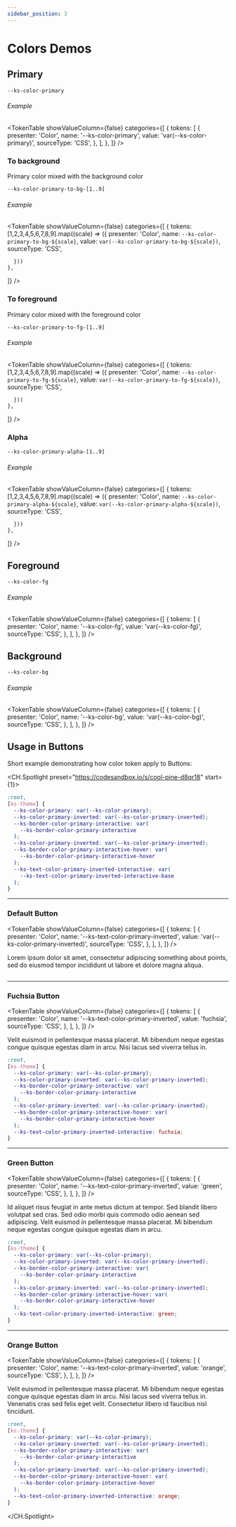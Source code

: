 ```yaml
---
sidebar_position: 3
---
```



# Colors Demos

## Primary

```
--ks-color-primary
```

###### Example

<TokenTable
  showValueColumn={false}
  categories={[
    {
      tokens: [
        {
          presenter: 'Color',
          name: '--ks-color-primary',
          value: 'var(--ks-color-primary)',
          sourceType: 'CSS',
        },
      ],
    },
  ]}
/>

### To background

Primary color mixed with the background color

```
--ks-color-primary-to-bg-[1..9]
```

###### Example

<TokenTable
  showValueColumn={false}
  categories={[
    {
      tokens: [1,2,3,4,5,6,7,8,9].map((scale) => ({
          presenter: 'Color',
          name: `--ks-color-primary-to-bg-${scale}`,
          value: `var(--ks-color-primary-to-bg-${scale})`,
          sourceType: 'CSS',

      }))
    },

]}
/>

### To foreground

Primary color mixed with the foreground color

```
--ks-color-primary-to-fg-[1..9]
```

###### Example

<TokenTable
  showValueColumn={false}
  categories={[
    {
      tokens: [1,2,3,4,5,6,7,8,9].map((scale) => ({
          presenter: 'Color',
          name: `--ks-color-primary-to-fg-${scale}`,
          value: `var(--ks-color-primary-to-fg-${scale})`,
          sourceType: 'CSS',

      }))
    },

]}
/>

### Alpha

```
--ks-color-primary-alpha-[1..9]
```

###### Example

<TokenTable
  showValueColumn={false}
  categories={[
    {
      tokens: [1,2,3,4,5,6,7,8,9].map((scale) => ({
          presenter: 'Color',
          name: `--ks-color-primary-alpha-${scale}`,
          value: `var(--ks-color-primary-alpha-${scale})`,
          sourceType: 'CSS',

      }))
    },

]}
/>

## Foreground

```
--ks-color-fg
```

###### Example

<TokenTable
  showValueColumn={false}
  categories={[
    {
      tokens: [
        {
          presenter: 'Color',
          name: '--ks-color-fg',
          value: 'var(--ks-color-fg)',
          sourceType: 'CSS',
        },
      ],
    },
  ]}
/>

## Background

```
--ks-color-bg
```

###### Example

<TokenTable
  showValueColumn={false}
  categories={[
    {
      tokens: [
        {
          presenter: 'Color',
          name: '--ks-color-bg',
          value: 'var(--ks-color-bg)',
          sourceType: 'CSS',
        },
      ],
    },
  ]}
/>

## Usage in Buttons

Short example demonstrating how color token apply to Buttons:

<CH.Spotlight preset="https://codesandbox.io/s/cool-pine-d8qr18" start={1}>

```css src/styles.css
:root,
[ks-theme] {
  --ks-color-primary: var(--ks-color-primary);
  --ks-color-primary-inverted: var(--ks-color-primary-inverted);
  --ks-border-color-primary-interactive: var(
    --ks-border-color-primary-interactive
  );
  --ks-color-primary-inverted: var(--ks-color-primary-inverted);
  --ks-border-color-primary-interactive-hover: var(
    --ks-border-color-primary-interactive-hover
  );
  --ks-text-color-primary-inverted-interactive: var(
    --ks-text-color-primary-inverted-interactive-base
  );
}
```

---

### Default Button

<TokenTable
  showValueColumn={false}
  categories={[
    {
      tokens: [
        {
          presenter: 'Color',
          name: '--ks-text-color-primary-inverted',
          value: 'var(--ks-color-primary-inverted)',
          sourceType: 'CSS',
        },
      ],
    },
  ]}
/>

Lorem ipsum dolor sit amet, consectetur adipiscing something about points, sed do eiusmod tempor incididunt ut labore et dolore magna aliqua.

```css src/styles.css

```

---

### Fuchsia Button

<TokenTable
  showValueColumn={false}
  categories={[
    {
      tokens: [
        {
          presenter: 'Color',
          name: '--ks-text-color-primary-inverted',
          value: 'fuchsia',
          sourceType: 'CSS',
        },
      ],
    },
  ]}
/>

Velit euismod in pellentesque massa placerat. Mi bibendum neque egestas congue quisque egestas diam in arcu. Nisi lacus sed viverra tellus in.

```css src/styles.css focus=12
:root,
[ks-theme] {
  --ks-color-primary: var(--ks-color-primary);
  --ks-color-primary-inverted: var(--ks-color-primary-inverted);
  --ks-border-color-primary-interactive: var(
    --ks-border-color-primary-interactive
  );
  --ks-color-primary-inverted: var(--ks-color-primary-inverted);
  --ks-border-color-primary-interactive-hover: var(
    --ks-border-color-primary-interactive-hover
  );
  --ks-text-color-primary-inverted-interactive: fuchsia;
}
```

---

### Green Button

<TokenTable
  showValueColumn={false}
  categories={[
    {
      tokens: [
        {
          presenter: 'Color',
          name: '--ks-text-color-primary-inverted',
          value: 'green',
          sourceType: 'CSS',
        },
      ],
    },
  ]}
/>

Id aliquet risus feugiat in ante metus dictum at tempor. Sed blandit libero volutpat sed cras. Sed odio morbi quis commodo odio aenean sed adipiscing. Velit euismod in pellentesque massa placerat. Mi bibendum neque egestas congue quisque egestas diam in arcu.

```css src/styles.css focus=12
:root,
[ks-theme] {
  --ks-color-primary: var(--ks-color-primary);
  --ks-color-primary-inverted: var(--ks-color-primary-inverted);
  --ks-border-color-primary-interactive: var(
    --ks-border-color-primary-interactive
  );
  --ks-color-primary-inverted: var(--ks-color-primary-inverted);
  --ks-border-color-primary-interactive-hover: var(
    --ks-border-color-primary-interactive-hover
  );
  --ks-text-color-primary-inverted-interactive: green;
}
```

---

### Orange Button

<TokenTable
  showValueColumn={false}
  categories={[
    {
      tokens: [
        {
          presenter: 'Color',
          name: '--ks-text-color-primary-inverted',
          value: 'orange',
          sourceType: 'CSS',
        },
      ],
    },
  ]}
/>

Velit euismod in pellentesque massa placerat. Mi bibendum neque egestas congue quisque egestas diam in arcu. Nisi lacus sed viverra tellus in. Venenatis cras sed felis eget velit. Consectetur libero id faucibus nisl tincidunt.

```css src/styles.css focus=12
:root,
[ks-theme] {
  --ks-color-primary: var(--ks-color-primary);
  --ks-color-primary-inverted: var(--ks-color-primary-inverted);
  --ks-border-color-primary-interactive: var(
    --ks-border-color-primary-interactive
  );
  --ks-color-primary-inverted: var(--ks-color-primary-inverted);
  --ks-border-color-primary-interactive-hover: var(
    --ks-border-color-primary-interactive-hover
  );
  --ks-text-color-primary-inverted-interactive: orange;
}
```

</CH.Spotlight>
